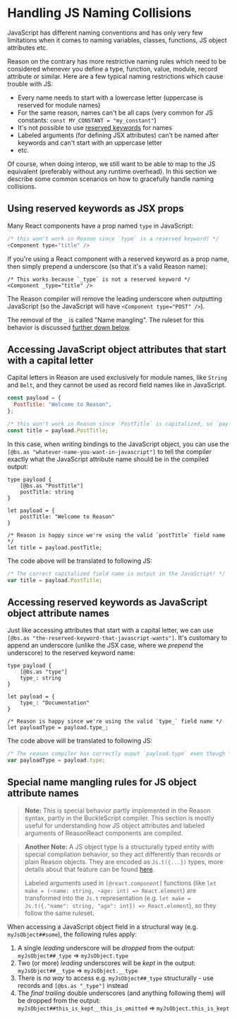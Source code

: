 # Handling JS Naming Collisions

JavaScript has different naming conventions and has only very few limitations when it comes to naming variables, classes, functions, JS object attributes etc.

Reason on the contrary has more restrictive naming rules which need to be considered whenever you define  a type, function, value, module, record attribute or similar. Here are a few typical naming restrictions which cause trouble with JS: 
- Every name needs to start with a lowercase letter (uppercase is reserved for module names)
- For the same reason, names can't be all caps  (very common for JS constants: `const MY_CONSTANT = "my_constant"`)
- It's not possible to use [reserved keywords](/docs/manual/latest/reserved-keywords) for names
- Labeled arguments (for defining JSX attributes) can't be named after keywords and can't start with an uppercase letter
- etc.

Of course, when doing interop, we still want to be able to map to the JS equivalent (preferably without any runtime overhead). In this section we describe some common scenarios on how to gracefully handle naming collisions.


## Using reserved keywords as JSX props

Many React components have a prop named `type` in JavaScript:

```js
/* this won't work in Reason since `type` is a reserved keyword! */
<Component type="title" />
```

If you're using a React component with a reserved keyword as a prop name, then simply prepend a underscore (so that it's a valid Reason name):

```reason
/* This works because `_type` is not a reserved keyword */
<Component _type="title" />
```

The Reason compiler will remove the leading underscore when outputting JavaScript (so the JavaScript will have `<Component type="POST" />`).

The removal of the `_` is called "Name mangling". The ruleset for this behavior is discussed [further down below](#special-name-mangling-rules-for-js-object-attribute-names).

## Accessing JavaScript object attributes that start with a capital letter

Capital letters in Reason are used exclusively for module names, like `String` and `Belt`, and they cannot be used as record field names like in JavaScript.

```js
const payload = {
  PostTitle: "Welcome to Reason",
};

/* this won't work in Reason since `PostTitle` is capitalized, so `paylod.PostTitle` would break */
const title = payload.PostTitle;
```

In this case, when writing bindings to the JavaScript object, you can use the `[@bs.as "whatever-name-you-want-in-javascript"]` to tell the compiler exactly what the JavaScript attribute name should be in the compiled output:

```reason
type payload {
    [@bs.as "PostTitle"]
    postTitle: string
}

let payload = {
    postTitle: "Welcome to Reason"
}

/* Reason is happy since we're using the valid `postTitle` field name */
let title = payload.postTitle;
```

The code above will be translated to following JS:

```js
/* The correct capitalized field name is output in the JavaScript! */
var title = payload.PostTitle;
```

## Accessing reserved keywords as JavaScript object attribute names

Just like accessing attributes that start with a capital letter, we can use `[@bs.as "the-reserved-keyword-that-javascript-wants"]`. It's customary to append an underscore (unlike the JSX case, where we *prepend* the underscore) to the reserved keyword name:

```reason
type payload {
    [@bs.as "type"]
    type_: string
}

let payload = {
    type_: "Documentation"
}

/* Reason is happy since we're using the valid `type_` field name */
let payloadType = payload.type_;

```

The code above will be translated to following JS:

```js
/* The reason compiler has correctly ouput `payload.type` even though *we* called the field `type_` */
var payloadType = payload.type;
```

## Special name mangling rules for JS object attribute names

> **Note:** This is special behavior partly implemented in the Reason syntax, partly in the BuckleScript compiler. This section is mostly useful for understanding how JS object attributes and labeled arguments of ReasonReact components are compiled.

> **Another Note:** A JS object type is a structurally typed entity with special compilation behavior, so they act differently than records or plain Reason objects. They are encoded as `Js.t({...})` types, more details about that feature can be found [here](http://localhost:3000/docs/reason-compiler/latest/object-2#actual-solution).
>
> Labeled arguments used in `[@react.component]` functions (like `let make = (~name: string, ~age: int) => React.element`) are transformed into the `Js.t` representation (e.g. `let make = Js.t({."name": string, "age": int}) => React.element`), so they follow the same ruleset.

When accessing a JavaScript object field in a structural way (e.g. `myJsObject##some`), the following rules apply:

1. A single _leading_ underscore will be *dropped* from the output: `myJsObject##_type` => `myJsObject.type`
1. Two (or more) _leading_ underscores will be *kept* in the output: `myJsObject##__type` => `myJsObject.__type`
1. There is _no way_ to access e.g. `myJsObject##_type` structurally - use records and `[@bs.as "_type"]` instead
1. The _final trailing_ double underscores (and anything following them) will be dropped from the output: `myJsObject##this_is_kept__this_is_omitted` => `myJsObject.this_is_kept`

